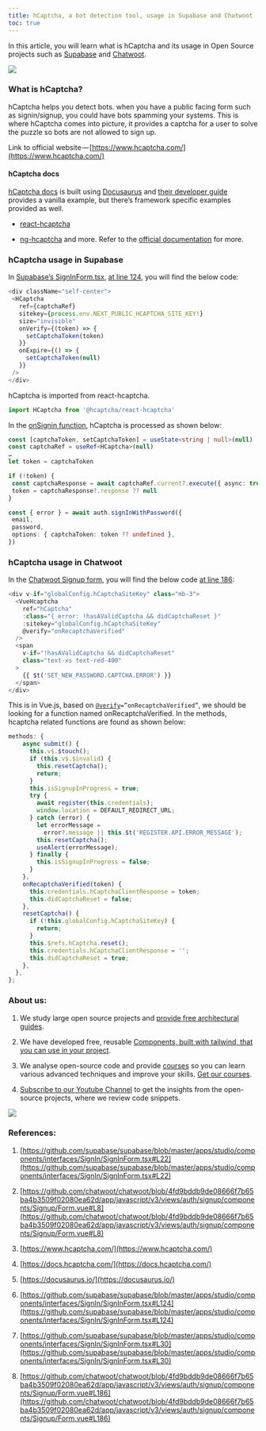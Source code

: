 ```yaml
---
title: hCaptcha, a bot detection tool, usage in Supabase and Chatwoot
toc: true
---
```


In this article, you will learn what is hCaptcha and its usage in Open Source projects such as [Supabase](https://github.com/supabase/supabase/blob/master/apps/studio/components/interfaces/SignIn/SignInForm.tsx#L22) and [Chatwoot](https://github.com/chatwoot/chatwoot/blob/4fd9bddb9de08666f7b65ba4b3509f02080ea62d/app/javascript/v3/views/auth/signup/components/Signup/Form.vue#L8).

![](https://cdn-images-1.medium.com/max/1600/1*wktns7TfEzjhqNO8gmU14g.png)

### What is hCaptcha?

hCaptcha helps you detect bots. when you have a public facing form such as signin/signup, you could have bots spamming your systems. This is where hCaptcha comes into picture, it provides a captcha for a user to solve the puzzle so bots are not allowed to sign up.

Link to official website — [https://www.hcaptcha.com/](https://www.hcaptcha.com/)

#### hCaptcha docs

[hCaptcha docs](https://docs.hcaptcha.com/) is built using [Docusaurus](https://docusaurus.io/) and [their developer guide](https://docs.hcaptcha.com/) provides a vanilla example, but there’s framework specific examples provided as well.

* [react-hcaptcha](https://github.com/hCaptcha/react-hcaptcha)
    
* [ng-hcaptcha](https://github.com/hCaptcha/ng-hcaptcha) and more. Refer to the [official documentation](https://docs.hcaptcha.com/) for more.
    

### hCaptcha usage in Supabase

In [Supabase’s SignInForm.tsx](https://github.com/supabase/supabase/blob/master/apps/studio/components/interfaces/SignIn/SignInForm.tsx#L22), [at line 124](https://github.com/supabase/supabase/blob/master/apps/studio/components/interfaces/SignIn/SignInForm.tsx#L124), you will find the below code:

```ts
<div className="self-center">
 <HCaptcha
   ref={captchaRef}
   sitekey={process.env.NEXT_PUBLIC_HCAPTCHA_SITE_KEY!}
   size="invisible"
   onVerify={(token) => {
     setCaptchaToken(token)
   }}
   onExpire={() => {
     setCaptchaToken(null)
   }}
 />
</div>
```

hCaptcha is imported from react-hcaptcha.

```ts
import HCaptcha from '@hcaptcha/react-hcaptcha'
```

In the [onSignin function](https://github.com/supabase/supabase/blob/master/apps/studio/components/interfaces/SignIn/SignInForm.tsx#L30), hCaptcha is processed as shown below:

```ts
const [captchaToken, setCaptchaToken] = useState<string | null>(null)
const captchaRef = useRef<HCaptcha>(null)
…
let token = captchaToken

if (!token) {
 const captchaResponse = await captchaRef.current?.execute({ async: true })
 token = captchaResponse?.response ?? null
}

const { error } = await auth.signInWithPassword({
 email,
 password,
 options: { captchaToken: token ?? undefined },
})
```

### hCaptcha usage in Chatwoot

In the [Chatwoot Signup form](https://github.com/chatwoot/chatwoot/blob/4fd9bddb9de08666f7b65ba4b3509f02080ea62d/app/javascript/v3/views/auth/signup/components/Signup/Form.vue#L8), you will find the below code [at line 186](https://github.com/chatwoot/chatwoot/blob/4fd9bddb9de08666f7b65ba4b3509f02080ea62d/app/javascript/v3/views/auth/signup/components/Signup/Form.vue#L186):

```ts
<div v-if="globalConfig.hCaptchaSiteKey" class="mb-3">
  <VueHcaptcha
    ref="hCaptcha"
    :class="{ error: !hasAValidCaptcha && didCaptchaReset }"
    :sitekey="globalConfig.hCaptchaSiteKey"
    @verify="onRecaptchaVerified"
  />
  <span
    v-if="!hasAValidCaptcha && didCaptchaReset"
    class="text-xs text-red-400"
  >
    {{ $t('SET_NEW_PASSWORD.CAPTCHA.ERROR') }}
  </span>
</div>
```

This is in Vue.js, based on [`@verify`](http://twitter.com/verify)`=”onRecaptchaVerified”`, we should be looking for a function named onRecaptchaVerified. In the methods, hcaptcha related functions are found as shown below:

```ts
methods: {
    async submit() {
      this.v$.$touch();
      if (this.v$.$invalid) {
        this.resetCaptcha();
        return;
      }
      this.isSignupInProgress = true;
      try {
        await register(this.credentials);
        window.location = DEFAULT_REDIRECT_URL;
      } catch (error) {
        let errorMessage =
          error?.message || this.$t('REGISTER.API.ERROR_MESSAGE');
        this.resetCaptcha();
        useAlert(errorMessage);
      } finally {
        this.isSignupInProgress = false;
      }
    },
    onRecaptchaVerified(token) {
      this.credentials.hCaptchaClientResponse = token;
      this.didCaptchaReset = false;
    },
    resetCaptcha() {
      if (!this.globalConfig.hCaptchaSiteKey) {
        return;
      }
      this.$refs.hCaptcha.reset();
      this.credentials.hCaptchaClientResponse = '';
      this.didCaptchaReset = true;
    },
  },
};
```

### About us:

1. We study large open source projects and [provide free architectural guides](https://app.thinkthroo.com/architecture).
    
2. We have developed free, reusable [Components, built with tailwind, that you can use in your project](https://thinkthroo.com/components).
    
3. We analyse open-source code and provide [courses](https://app.thinkthroo.com/best-practices) so you can learn various advanced techniques and improve your skills. [Get our courses](https://app.thinkthroo.com/best-practices).
    
4. [Subscribe to our Youtube Channel](https://www.youtube.com/@thinkthroo) to get the insights from the open-source projects, where we review code snippets.
    

![](https://cdn-images-1.medium.com/max/1600/0*NxFtbdT-jz_GGi2N.png)

### References:

1. [https://github.com/supabase/supabase/blob/master/apps/studio/components/interfaces/SignIn/SignInForm.tsx#L22](https://github.com/supabase/supabase/blob/master/apps/studio/components/interfaces/SignIn/SignInForm.tsx#L22)
    
2. [https://github.com/chatwoot/chatwoot/blob/4fd9bddb9de08666f7b65ba4b3509f02080ea62d/app/javascript/v3/views/auth/signup/components/Signup/Form.vue#L8](https://github.com/chatwoot/chatwoot/blob/4fd9bddb9de08666f7b65ba4b3509f02080ea62d/app/javascript/v3/views/auth/signup/components/Signup/Form.vue#L8)
    
3. [https://www.hcaptcha.com/](https://www.hcaptcha.com/)
    
4. [https://docs.hcaptcha.com/](https://docs.hcaptcha.com/)
    
5. [https://docusaurus.io/](https://docusaurus.io/)
    
6. [https://github.com/supabase/supabase/blob/master/apps/studio/components/interfaces/SignIn/SignInForm.tsx#L124](https://github.com/supabase/supabase/blob/master/apps/studio/components/interfaces/SignIn/SignInForm.tsx#L124)
    
7. [https://github.com/supabase/supabase/blob/master/apps/studio/components/interfaces/SignIn/SignInForm.tsx#L30](https://github.com/supabase/supabase/blob/master/apps/studio/components/interfaces/SignIn/SignInForm.tsx#L30)
    
8. [https://github.com/chatwoot/chatwoot/blob/4fd9bddb9de08666f7b65ba4b3509f02080ea62d/app/javascript/v3/views/auth/signup/components/Signup/Form.vue#L186](https://github.com/chatwoot/chatwoot/blob/4fd9bddb9de08666f7b65ba4b3509f02080ea62d/app/javascript/v3/views/auth/signup/components/Signup/Form.vue#L186)